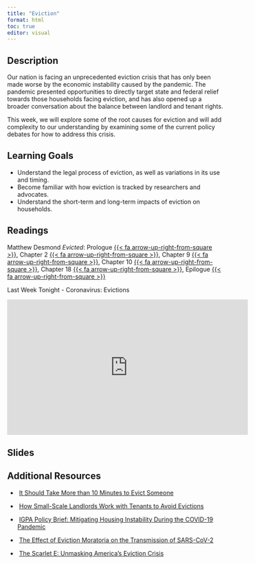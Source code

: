```yaml
---
title: "Eviction"
format: html
toc: true
editor: visual
---
```


## Description

Our nation is facing an unprecedented eviction crisis that has only been made worse by the economic instability caused by the pandemic. The pandemic presented opportunities to directly target state and federal relief towards those households facing eviction, and has also opened up a broader conversation about the balance between landlord and tenant rights.

This week, we will explore some of the root causes for eviction and will add complexity to our understanding by examining some of the current policy debates for how to address this crisis.

## Learning Goals

-   Understand the legal process of eviction, as well as variations in its use and timing.
-   Become familiar with how eviction is tracked by researchers and advocates.
-   Understand the short-term and long-term impacts of eviction on households.

## Readings

Matthew Desmond *Evicted*: Prologue [{{< fa arrow-up-right-from-square >}}](https://uofi.box.com/s/x4kjatw5l97aikcxghnq519ptuonh6nw), Chapter 2 [{{< fa arrow-up-right-from-square >}}](https://uofi.box.com/s/szfssrl2he5m37e76wvb78pocmqgo7hm), Chapter 9 [{{< fa arrow-up-right-from-square >}}](https://uofi.box.com/s/xz6g4ly1nd0iv7qn28mw3s0n87cxc2sq), Chapter 10 [{{< fa arrow-up-right-from-square >}}](https://uofi.box.com/s/4mcai41n2wjpthhzcbudck2e76pvf8a6), Chapter 18 [{{< fa arrow-up-right-from-square >}}](https://uofi.box.com/s/c84up1g7qlri5jds3hghueeb31hm6mx4), Epilogue [{{< fa arrow-up-right-from-square >}}](https://uofi.box.com/s/0s6f50cmyw9zsqzrpx7ceuo432n36zne)

Last Week Tonight - Coronavirus: Evictions

<iframe width="560" height="315" src="https://www.youtube-nocookie.com/embed/R652nwUcJRA" title="YouTube video player" frameborder="0" allow="accelerometer; autoplay; clipboard-write; encrypted-media; gyroscope; picture-in-picture; web-share" allowfullscreen>

</iframe>

## Slides

## Additional Resources

-    [It Should Take More than 10 Minutes to Evict Someone](https://www.nytimes.com/2022/01/13/opinion/housing-eviction.html)

-    [How Small-Scale Landlords Work with Tenants to Avoid Evictions](https://housingmatters.urban.org/research-summary/how-small-scale-landlords-work-tenants-avoid-evictions)

-    [IGPA Policy Brief: Mitigating Housing Instability During the COVID-19 Pandemic](https://igpa.uillinois.edu/sites/igpa.uillinois.edu/files/reports/PolicySpotlight_HousingInstability.pdf)

-    [The Effect of Eviction Moratoria on the Transmission of SARS-CoV-2](https://www.nature.com/articles/s41467-021-22521-5)

-    [The Scarlet E: Unmasking America's Eviction Crisis](https://www.wnycstudios.org/podcasts/otm/scarlet-e-unmasking-americas-eviction-crisis)
